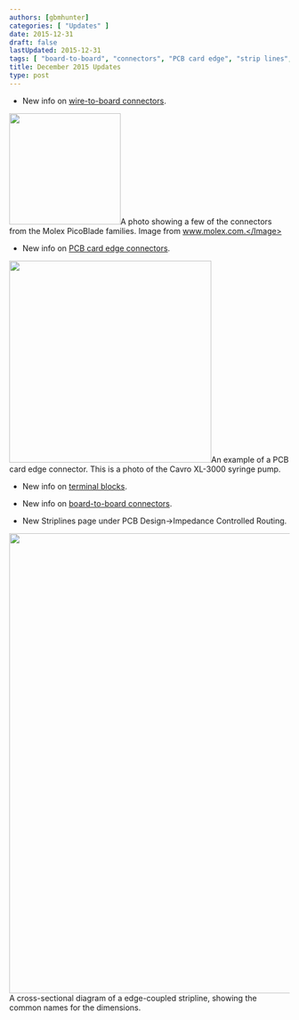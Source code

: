 ```yaml
---
authors: [gbmhunter]
categories: [ "Updates" ]
date: 2015-12-31
draft: false
lastUpdated: 2015-12-31
tags: [ "board-to-board", "connectors", "PCB card edge", "strip lines", "terminal blocks", "wire-to-board" ] 
title: December 2015 Updates
type: post
---
```



* New info on [wire-to-board connectors](/electronics/components/connectors/#wire-to-board-wtb-connectors).



<Image src={molex_picoblade_connector_photo} width="200px">A photo showing a few of the connectors from the Molex PicoBlade families. Image from www.molex.com.</Image>  

* New info on [PCB card edge connectors](/electronics/components/connectors/#pcb-card-edge-connectors).



<Image src={pcb_card_edge_connector_example_from_cavro_xl_3000} width="363px">An example of a PCB card edge connector. This is a photo of the Cavro XL-3000 syringe pump.</Image>

* New info on [terminal blocks](/electronics/components/connectors/#terminal-blocks).

* New info on [board-to-board connectors](/electronics/components/connectors/#board-to-board-connectors).

* New Striplines page under PCB Design->Impedance Controlled Routing.



<Image src={edge_coupled_stripline_impedance_controlled_routing_diagram_with_dimensions} width="827px">A cross-sectional diagram of a edge-coupled stripline, showing the common names for the dimensions.</Image>
